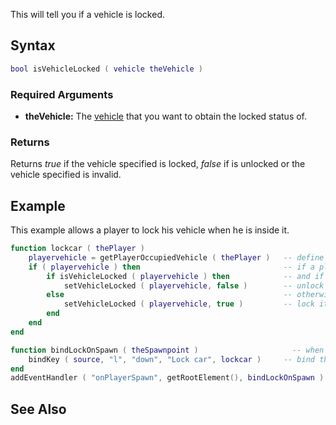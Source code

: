 {{Server client function}}

This will tell you if a vehicle is locked.

==Syntax==
<syntaxhighlight lang="lua">bool isVehicleLocked ( vehicle theVehicle )</syntaxhighlight>

===Required Arguments===
*'''theVehicle:''' The [[/vehicle.md|vehicle]] that you want to obtain the locked status of.

===Returns===
Returns ''true'' if the vehicle specified is locked, ''false'' if is unlocked or the vehicle specified is invalid.

==Example==
<section name="Server" class="server" show="true">
This example allows a player to lock his vehicle when he is inside it.
<syntaxhighlight lang="lua">
function lockcar ( thePlayer )
    playervehicle = getPlayerOccupiedVehicle ( thePlayer )   -- define 'playervehicle' as the vehicle the player is in
    if ( playervehicle ) then                                -- if a player is in a vehicle
        if isVehicleLocked ( playervehicle ) then            -- and if the vehicle is already locked
            setVehicleLocked ( playervehicle, false )        -- unlock it
        else                                                 -- otherwise (if it isn't locked) 
            setVehicleLocked ( playervehicle, true )         -- lock it
        end
    end
end

function bindLockOnSpawn ( theSpawnpoint )                     -- when a player spawns
    bindKey ( source, "l", "down", "Lock car", lockcar )     -- bind the 'l' key to the 'lockcar' function
end
addEventHandler ( "onPlayerSpawn", getRootElement(), bindLockOnSpawn )     -- add an event handler for onPlayerSpawn
</syntaxhighlight>
</section>

==See Also==
{{Vehicle functions}}